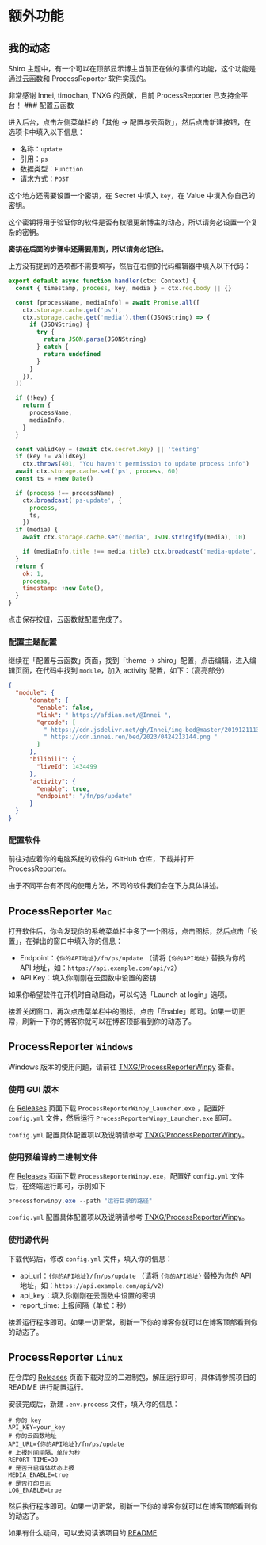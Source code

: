 # 额外功能

## 我的动态

Shiro 主题中，有一个可以在顶部显示博主当前正在做的事情的功能，这个功能是通过云函数和 ProcessReporter 软件实现的。


<ToGitHub repo="mx-space/ProcessReporterMac" />
<ToGitHub repo="TNXG/ProcessReporterWinpy" />
<ToGitHub repo="ttimochan/processforlinux" />


<Callout type="info">
非常感谢 Innei, timochan, TNXG 的贡献，目前 ProcessReporter 已支持全平台！
</Callout>

<Steps>
### 配置云函数

进入后台，点击左侧菜单栏的「其他 -> 配置与云函数」，然后点击新建按钮，在选项卡中填入以下信息：

- 名称：`update`
- 引用：`ps`
- 数据类型：`Function`
- 请求方式：`POST`

这个地方还需要设置一个密钥，在 Secret 中填入 `key`，在 Value 中填入你自己的密钥。

<Callout type="warning">
这个密钥将用于验证你的软件是否有权限更新博主的动态，所以请务必设置一个复杂的密钥。

**密钥在后面的步骤中还需要用到，所以请务必记住。**
</Callout>

上方没有提到的选项都不需要填写，然后在右侧的代码编辑器中填入以下代码：

```js
export default async function handler(ctx: Context) {
  const { timestamp, process, key, media } = ctx.req.body || {}

  const [processName, mediaInfo] = await Promise.all([
    ctx.storage.cache.get('ps'),
    ctx.storage.cache.get('media').then((JSONString) => {
      if (JSONString) {
        try {
          return JSON.parse(JSONString)
        } catch {
          return undefined
        }
      }
    }),
  ])

  if (!key) {
    return {
      processName,
      mediaInfo,
    }
  }

  const validKey = (await ctx.secret.key) || 'testing'
  if (key != validKey)
    ctx.throws(401, "You haven't permission to update process info")
  await ctx.storage.cache.set('ps', process, 60)
  const ts = +new Date()

  if (process !== processName)
    ctx.broadcast('ps-update', {
      process,
      ts,
    })
  if (media) {
    await ctx.storage.cache.set('media', JSON.stringify(media), 10)

    if (mediaInfo.title !== media.title) ctx.broadcast('media-update', media)
  }
  return {
    ok: 1,
    process,
    timestamp: +new Date(),
  }
}
```

点击保存按钮，云函数就配置完成了。

### 配置主题配置

继续在「配置与云函数」页面，找到「theme -> shiro」配置，点击编辑，进入编辑页面，在代码中找到 `module`，加入 activity 配置，如下：（高亮部分）

```json {14,15,16,17}
{
  "module": {
      "donate": {
        "enable": false,
        "link": " https://afdian.net/@Innei ",
        "qrcode": [
          " https://cdn.jsdelivr.net/gh/Innei/img-bed@master/20191211132347.png ",
          " https://cdn.innei.ren/bed/2023/0424213144.png "
        ]
      },
      "bilibili": {
        "liveId": 1434499
      },
      "activity": {
        "enable": true,
        "endpoint": "/fn/ps/update"
      }
  }
}
```

### 配置软件

前往对应着你的电脑系统的软件的 GitHub 仓库，下载并打开 ProcessReporter。

<ToGitHub repo="mx-space/ProcessReporterMac" />
<ToGitHub repo="TNXG/ProcessReporterWinpy" />
<ToGitHub repo="ttimochan/processforlinux" />

由于不同平台有不同的使用方法，不同的软件我们会在下方具体讲述。
</Steps>

## ProcessReporter `Mac`

打开软件后，你会发现你的系统菜单栏中多了一个图标，点击图标，然后点击「设置」，在弹出的窗口中填入你的信息：

- Endpoint：`{你的API地址}/fn/ps/update` （请将 `{你的API地址}` 替换为你的 API 地址，如：`https://api.example.com/api/v2`）
- API Key：填入你刚刚在云函数中设置的密钥

如果你希望软件在开机时自动启动，可以勾选「Launch at login」选项。

接着关闭窗口，再次点击菜单栏中的图标，点击「Enable」即可。如果一切正常，刷新一下你的博客你就可以在博客顶部看到你的动态了。

## ProcessReporter `Windows`

Windows 版本的使用问题，请前往 [TNXG/ProcessReporterWinpy](https://github.com/TNXG/ProcessReporterWinpy#readme) 查看。

### 使用 GUI 版本

在 [Releases](https://github.com/TNXG/ProcessReporterWinpy/releases) 页面下载 `ProcessReporterWinpy_Launcher.exe`
，配置好 `config.yml` 文件，然后运行 `ProcessReporterWinpy_Launcher.exe` 即可。

`config.yml` 配置具体配置项以及说明请参考 [TNXG/ProcessReporterWinpy](https://github.com/TNXG/ProcessReporterWinpy#readme)。

### 使用预编译的二进制文件

在 [Releases](https://github.com/TNXG/ProcessReporterWinpy/releases) 页面下载 `ProcessReporterWinpy.exe`，配置好 `config.yml` 文件后，在终端运行即可，示例如下

```powershell
processforwinpy.exe --path "运行目录的路径"
```

`config.yml` 配置具体配置项以及说明请参考 [TNXG/ProcessReporterWinpy](https://github.com/TNXG/ProcessReporterWinpy#readme)。

### 使用源代码

下载代码后，修改 `config.yml` 文件，填入你的信息：

- api_url：`{你的API地址}/fn/ps/update` （请将 `{你的API地址}` 替换为你的 API 地址，如：`https://api.example.com/api/v2`）
- api_key：填入你刚刚在云函数中设置的密钥
- report_time: 上报间隔（单位：秒）

接着运行程序即可。如果一切正常，刷新一下你的博客你就可以在博客顶部看到你的动态了。

## ProcessReporter `Linux`

<ToGitHub repo="ttimochan/processforlinux#readme" />

在仓库的 [Releases](https://github.com/ttimochan/processforlinux/releases) 页面下载对应的二进制包，解压运行即可，具体请参照项目的 README 进行配置运行。

安装完成后，新建 `.env.process` 文件，填入你的信息：
  
```env
# 你的 key
API_KEY=your_key
# 你的云函数地址
API_URL={你的API地址}/fn/ps/update
# 上报时间间隔，单位为秒
REPORT_TIME=30
# 是否开启媒体状态上报
MEDIA_ENABLE=true 
# 是否打印日志
LOG_ENABLE=true 
```
然后执行程序即可。如果一切正常，刷新一下你的博客你就可以在博客顶部看到你的动态了。

如果有什么疑问，可以去阅读该项目的 [README](https://github.com/ttimochan/processforlinux#readme)

<style global jsx>{`
 .nextra-content pre {
     max-height: 55vh;
  }
`}</style>
